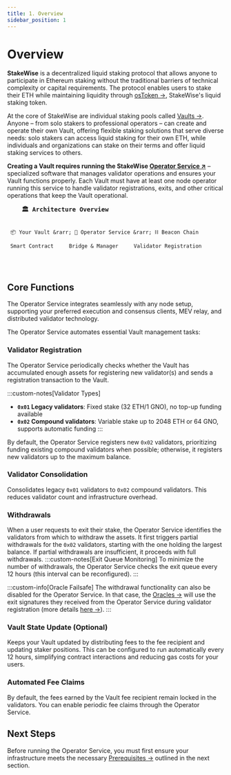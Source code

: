 ```yaml
---
title: 1. Overview
sidebar_position: 1
---
```



# Overview

**StakeWise** is a decentralized liquid staking protocol that allows anyone to participate in Ethereum staking without the traditional barriers of technical complexity or capital requirements. The protocol enables users to stake their ETH while maintaining liquidity through [osToken →](/docs/protocol-concepts/osToken), StakeWise's liquid staking token.

At the core of StakeWise are individual staking pools called [Vaults →](/docs/protocol-concepts/Vaults). Anyone – from solo stakers to professional operators – can create and operate their own Vault, offering flexible staking solutions that serve diverse needs: solo stakers can access liquid staking for their own ETH, while individuals and organizations can stake on their terms and offer liquid staking services to others.

**Creating a Vault requires running the StakeWise [Operator Service ↗](https://github.com/stakewise/v3-operator)** – specialized software that manages validator operations and ensures your Vault functions properly. Each Vault must have at least one node operator running this service to handle validator registrations, exits, and other critical operations that keep the Vault operational.

<div style={{textAlign: 'center', margin: '2rem 0'}}>
  <pre style={{
    display: 'inline-block',
    textAlign: 'left',
    background: '#FFFFFF4D',
    color: '#018970',
    padding: '2rem',
    borderRadius: '12px',
    fontSize: '14px',
    fontFamily: 'Monaco, monospace',
    boxShadow: '0 10px 30px rgba(1,137,112,0.2)',
    lineHeight: '1.8'
  }}>
    <strong style={{fontSize: '16px', borderBottom: '2px solid #018970', paddingBottom: '0.5rem', display: 'inline-block', marginBottom: '1rem'}}>🏛️ Architecture Overview</strong>

     📦 Your Vault &rarr; 🎯 Operator Service &rarr; ⛓️ Beacon Chain
     
     Smart Contract     Bridge & Manager     Validator Registration
  </pre>
</div>


## Core Functions

The Operator Service integrates seamlessly with any node setup, supporting your preferred execution and consensus clients, MEV relay, and distributed validator technology.

The Operator Service automates essential Vault management tasks:

### Validator Registration

The Operator Service periodically checks whether the Vault has accumulated enough assets for registering new validator(s) and sends a registration transaction to the Vault.

:::custom-notes[Validator Types]
- **`0x01` Legacy validators**: Fixed stake (32 ETH/1 GNO), no top-up funding available
- **`0x02` Compound validators**: Variable stake up to 2048 ETH or 64 GNO, supports automatic funding
:::

By default, the Operator Service registers new `0x02` validators, prioritizing funding existing compound validators when possible; otherwise, it registers new validators up to the maximum balance.

### Validator Consolidation
Consolidates legacy `0x01` validators to `0x02` compound validators. This reduces validator count and infrastructure overhead.

### Withdrawals

When a user requests to exit their stake, the Operator Service identifies the validators from which to withdraw the assets.
It first triggers partial withdrawals for the `0x02` validators, starting with the one holding the largest balance.
If partial withdrawals are insufficient, it proceeds with full withdrawals.
:::custom-notes[Exit Queue Monitoring]
To minimize the number of withdrawals, the Operator Service checks the exit queue every 12 hours (this interval can be reconfigured).
:::

:::custom-info[Oracle Failsafe]
The withdrawal functionality can also be disabled for the Operator Service.
In that case, the [Oracles →](../../docs/protocol-concepts/Oracles) will use the exit signatures they received from the Operator Service during validator registration (more details [here →](../../docs/protocol-concepts/Vaults#validator-registration)).
:::

### Vault State Update (Optional)
Keeps your Vault updated by distributing fees to the fee recipient and updating staker positions. This can be configured to run automatically every 12 hours, simplifying contract interactions and reducing gas costs for your users.

### Automated Fee Claims
By default, the fees earned by the Vault fee recipient remain locked in the validators.
You can enable periodic fee claims through the Operator Service.

## Next Steps

Before running the Operator Service, you must first ensure your infrastructure meets the necessary [Prerequisites →](./prerequisites) outlined in the next section.

